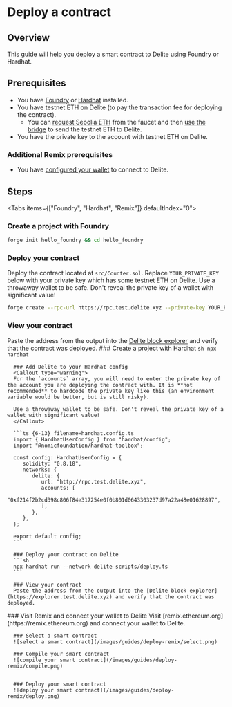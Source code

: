 
# Deploy a contract

## Overview

This guide will help you deploy a smart contract to Delite using Foundry or Hardhat.

## Prerequisites

- You have [Foundry](https://book.getfoundry.sh/getting-started/installation) or [Hardhat](https://hardhat.org/hardhat-runner/docs/getting-started#quick-start) installed.
- You have testnet ETH on Delite (to pay the transaction fee for deploying the contract).
   - You can [request Sepolia ETH](/docs/guides/receive-tokens#receive-sepolia-eth) from the faucet and then [use the bridge](/docs/guides/use-the-bridge) to send the testnet ETH to Delite.
- You have the private key to the account with testnet ETH on Delite.

### Additional Remix prerequisites
- You have [configured your wallet](/docs/guides/configure-your-wallet) to connect to Delite.

## Steps

<Tabs items={["Foundry", "Hardhat", "Remix"]} defaultIndex="0">
  <Tab>
   <Steps>
   ### Create a project with Foundry
   ```sh
   forge init hello_foundry && cd hello_foundry
   ```

   ### Deploy your contract
   Deploy the contract located at `src/Counter.sol`. Replace `YOUR_PRIVATE_KEY` below with your private key which has some testnet ETH on Delite.
   <Callout type="warning">
   Use a throwaway wallet to be safe. Don't reveal the private key of a wallet with significant value!
   </Callout>

   ```sh
   forge create --rpc-url https://rpc.test.delite.xyz --private-key YOUR_PRIVATE_KEY src/Counter.sol:Counter
   ```

   ### View your contract
   Paste the address from the output into the [Delite block explorer](https://explorer.test.delite.xyz) and verify that the contract was deployed.
   </Steps>
  </Tab>
  <Tab>
   <Steps>
      ### Create a project with Hardhat
      ```sh
      npx hardhat
      ```

      ### Add Delite to your Hardhat config
      <Callout type="warning">
      For the `accounts` array, you will need to enter the private key of the account you are deploying the contract with. It is **not recommended** to hardcode the private key like this (an environment variable would be better, but is still risky).

      Use a throwaway wallet to be safe. Don't reveal the private key of a wallet with significant value!
      </Callout>

      ```ts {6-13} filename=hardhat.config.ts
      import { HardhatUserConfig } from "hardhat/config";
      import "@nomicfoundation/hardhat-toolbox";

      const config: HardhatUserConfig = {
         solidity: "0.8.18",
         networks: {
            delite: {
               url: "http://rpc.test.delite.xyz",
               accounts: [
                  "0xf214f2b2cd398c806f84e317254e0f0b801d0643303237d97a22a48e01628897",
               ],
            },
         },
      };

      export default config;
      ```

      ### Deploy your contract on Delite
      ```sh
      npx hardhat run --network delite scripts/deploy.ts
      ```

      ### View your contract
      Paste the address from the output into the [Delite block explorer](https://explorer.test.delite.xyz) and verify that the contract was deployed.
   </Steps>
  </Tab>
  <Tab>
   <Steps>
      ### Visit Remix and connect your wallet to Delite
      Visit [remix.ethereum.org](https://remix.ethereum.org) and connect your wallet to Delite.

      ### Select a smart contract
      ![select a smart contract](/images/guides/deploy-remix/select.png)

      ### Compile your smart contract
      ![compile your smart contract](/images/guides/deploy-remix/compile.png)


      ### Deploy your smart contract
      ![deploy your smart contract](/images/guides/deploy-remix/deploy.png)
   </Steps>
  </Tab>
</Tabs>
